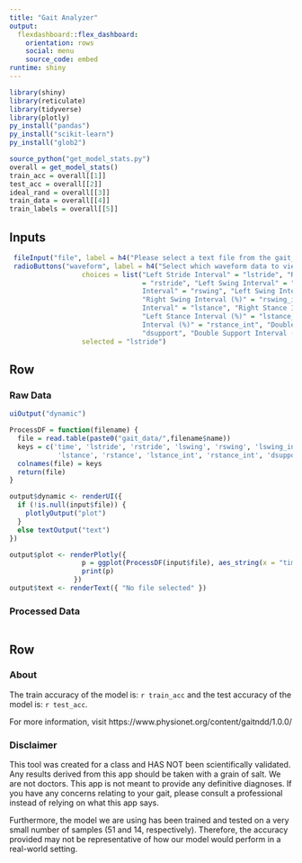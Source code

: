 ```yaml
---
title: "Gait Analyzer"
output: 
  flexdashboard::flex_dashboard:
    orientation: rows
    social: menu
    source_code: embed 
runtime: shiny
---
```


```r
library(shiny)
library(reticulate)
library(tidyverse)
library(plotly)
py_install("pandas")
py_install("scikit-learn")
py_install("glob2")
```

```r
source_python("get_model_stats.py")
overall = get_model_stats()
train_acc = overall[[1]]
test_acc = overall[[2]]
ideal_rand = overall[[3]]
train_data = overall[[4]]
train_labels = overall[[5]]
```

Inputs {.sidebar}
-----------------------------------------------------------------------

```r
 fileInput("file", label = h4("Please select a text file from the gait_data directory"))
 radioButtons("waveform", label = h4("Select which waveform data to view"), 
                  choices = list("Left Stride Interval" = "lstride", "Right Stride Interval" 
                                 = "rstride", "Left Swing Interval" = "lswing", "Right Swing
                                 Interval" = "rswing", "Left Swing Interval (%)" = "lswing_int",
                                 "Right Swing Interval (%)" = "rswing_int", "Left Stance
                                 Interval" = "lstance", "Right Stance Interval" = "rstance",
                                 "Left Stance Interval (%)" = "lstance_int", "Right Stance 
                                 Interval (%)" = "rstance_int", "Double Support Interval" = 
                                 "dsupport", "Double Support Interval (%)" = "dsupport_int"), 
                  selected = "lstride")
```

Row {data-height=600, .tabset}
-----------------------------------------------------------------------

### Raw Data

```r

uiOutput("dynamic")

ProcessDF = function(filename) {
  file = read.table(paste0("gait_data/",filename$name))
  keys = c('time', 'lstride', 'rstride', 'lswing', 'rswing', 'lswing_int', 'rswing_int',
            'lstance', 'rstance', 'lstance_int', 'rstance_int', 'dsupport', 'dsupport_int')
  colnames(file) = keys
  return(file)
}

output$dynamic <- renderUI({ 
  if (!is.null(input$file)) {
    plotlyOutput("plot")
  }
  else textOutput("text")
})

output$plot <- renderPlotly({ 
                  p = ggplot(ProcessDF(input$file), aes_string(x = "time", y = input$waveform)) + geom_line()
                  print(p) 
                })
output$text <- renderText({ "No file selected" })

```

### Processed Data

```r

```

Row {data-height=400, .tabset}
-----------------------------------------------------------------------

### About

The train accuracy of the model is: `r train_acc` and the test accuracy of the model is: `r test_acc`. 

For more information, visit https://www.physionet.org/content/gaitndd/1.0.0/ 

### Disclaimer

This tool was created for a class and HAS NOT been scientifically validated. Any results derived from this app should be taken with a grain of salt. We are not doctors. This app is not meant to provide any definitive diagnoses. If you have any concerns relating to your gait, please consult a professional instead of relying on what this app says. 

Furthermore, the model we are using has been trained and tested on a very small number of samples (51 and 14, respectively). Therefore, the accuracy provided may not be representative of how our model would perform in a real-world setting. 